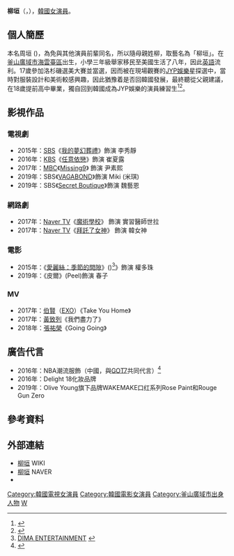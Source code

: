 {{藝人
| 姓名 = 柳垣
| 類型 = 女演員
| 圖片 =
| 圖片尺寸 = 250px
| 圖片簡介 = JYP演員個人介紹圖
| 外文名 = 류원
| 外文 = ko
| 羅馬拼音 = Ryu Won
| 暱稱 = 
| 英文名 = Angelina Joo
| 國籍 = {{KOR}}
| 出生日期 = {{birth date and age|1997|11|8}}
| 出生地點 = {{KOR}}[[釜山廣域市|釜山廣域市]][[海雲臺|海雲臺]]
| 職業 = [[演員|演員]]
| 語言 = [[韓語|韓語]]、[[英語|英語]]
| 教育程度 =
| 宗教信仰 = 
| 配偶 = 
| 出道地點 = {{KOR}}
| 出道作 = 《[[任意依戀|任意依戀]]》
| 出道日期 = 2015年
| 代表作 = 
| 活躍年代 = 2015年至今
| 經紀公司 = [[JYP娛樂|JYP娛樂]]
| 網站    = [http://jypactors.com/actor/ryu_won/filmography/ 官方網站]
| module ={{Infobox name module
  | title    = 本名
  | hangul   = {{linktext|주|원}}
  | hanja    = {{linktext|周|垣}}
  | rr       = Joo Won
  | mr       = 
}}
}}

'''柳垣'''（{{lang-ko|'''류원'''}}，{{bd|1997年11月8日}}），[[韓國|韓國]][[女演員|女演員]]。

== 個人簡歷 ==
本名周垣 ({{lang-ko|'''주원'''}})，為免與其他演員前輩同名，所以隨母親姓柳，取藝名為「柳垣」。在[[釜山廣域市|釜山廣域市]][[海雲臺區|海雲臺區]]出生，小學三年級舉家移民至美國生活了八年，因此[[英語|英語]]流利。17歲參加洛杉磯選美大賽並當選，因而被在現場觀賽的[[JYP娛樂|JYP娛樂]]星探選中，當時對服裝設計和美術較感興趣，因此猶豫着是否回韓國發展，最終聽從父親建議，在18歲提前高中畢業，獨自回到韓國成為JYP娛樂的演員練習生<ref>{{cite news|author=김미화|url=http://m.star.mt.co.kr/view.html?no=2017031413510225745&outlink=1&ref=https%3A%2F%2Fko.m.wikipedia.org&gnb=news&snb=tv|title=류원, 미국서 온 JYP 연기 꿈나무.."다시 할리우드로"(인터뷰)
|trans_title=柳垣，JYP來自美國的表演夢想..“再次迴歸好萊塢”(訪談)|publisher=StarNews|language=ko|date=2017-03-14}}</ref><ref>{{cite news|author=유지혜|url=http://mosen.mt.co.kr/article/G1110603627#RedyAi|title=[인터뷰②] 류원 “18세에 연기 위해 홀로 귀국...포기 안 해 다행”
|trans_title=[採訪2]柳垣:"18歲爲了演戲獨自回國...幸好沒有放棄。"|publisher=OSEN|language=ko|date=2017-03-16}}</ref>。

== 影視作品 ==
=== 電視劇 ===
* 2015年：[[SBS_(韓國)|SBS]]《[[我的夢幻葬禮|我的夢幻葬禮]]》飾演 李秀靜
* 2016年：[[韓國放送公社|KBS]]《[[任意依戀|任意依戀]]》飾演 崔夏露
* 2017年：[[文化廣播_(韓國)|MBC]]《[[Missing9|Missing9]]》 飾演 尹素熙
* 2019年：SBS《[[VAGABOND_(電視劇)|VAGABOND]]》飾演 Miki (米琪)
* 2019年：SBS《[[Secret_Boutique|Secret Boutique]]》飾演 魏藝恩

=== 網路劇 ===
* 2017年：[[Naver_TV|Naver TV]]《[[魔術學校|魔術學校]]》 飾演 實習醫師世拉
* 2017年：[[Naver_TV|Naver TV]]《[[拜託了女神|拜託了女神]]》 飾演 韓女神

=== 電影 ===
*2015年：《[[愛麗絲：季節的間隙|愛麗絲：季節的間隙]]》({{kor|k=앨리스: 계절의 틈}})<ref>[http://www.dimaent.com/ DIMA ENTERTAINMENT ] {{Wayback|url=http://www.dimaent.com/ |date=20211130162745 }}{{ko}}</ref>》飾演 權多珠
*2019年：《皮爾》(Peel)飾演 春子

=== MV ===
*2017年：[[伯賢|伯賢]]（[[EXO|EXO]]）《Take You Home》
*2017年：[[黃致列|黃致列]]《我們盡力了》
*2018年：[[張祐榮|張祐榮]]《Going Going》

== 廣告代言 ==
* 2016年：NBA潮流服飾（中國，與[[GOT7|GOT7]]共同代言）<ref>{{cite news|url=http://xw.qq.com/chinanba/20160311042917|title=GOT7与柳垣代言2016年NBA潮流服饰|publisher=NBA中国官方网站|date=2016-03-11|accessdate=2017-02-08|archive-date=2017-02-11|archive-url=https://web.archive.org/web/20170211082459/http://xw.qq.com/chinanba/20160311042917|dead-url=no}}{{zh-cn}}</ref>
* 2016年：Delight 18化妝品牌
* 2019年：Olive Young旗下品牌WAKEMAKE口红系列Rose Paint和Rouge Gun Zero

== 參考資料 ==
{{reflist}}

== 外部連結 ==
*[https://ko.wikipedia.org/wiki/%EB%A5%98%EC%9B%90_(%EB%B0%B0%EC%9A%B0) 柳垣] {{Wayback|url=https://ko.wikipedia.org/wiki/%EB%A5%98%EC%9B%90_(%EB%B0%B0%EC%9A%B0) |date=20190817093814 }} WIKI {{ko icon}} 
*[https://m.search.naver.com/search.naver?query=%EB%A5%98%EC%9B%90&sm=mtb_hty.top&where=m&oquery=%EC%9D%B4%EC%84%9C%EC%A7%84&tqi=UgX0lsp0Jxlsse%2FpWBwssssstPs-057623#api=%3Fwhere%3Dbridge%26sm%3Dmtb_etc%26query%3D%EB%A5%98%EC%9B%90%26tab_prs%3Dcsa%26col_prs%3Dcsa%26format%3Dtext%26tab%3Dprofile%26nqx_theme%3D%7B%22theme%22%20%3A%20%7B%22main%22%20%3A%20%7B%22name%22%3A%22people_gen%22%2C%20%22os%22%20%3A%203235051%2C%20%22pkid%22%20%3A%201%7D%7D%7D%26u1%3DPeopleMobileDetailEndPage&_lp_type=cm 柳垣] NAVER {{ko icon}}
*{{instagram|rw2100}}{{ko icon}}

{{JYP Entertainment}}
{{DEFAULTSORT: Ryu Won}}
[[Category:韓國電視女演員|Category:韓國電視女演員]]
[[Category:韓國電影女演員|Category:韓國電影女演員]]
[[Category:釜山廣域市出身人物|Category:釜山廣域市出身人物]]
[[Category:柳姓|W]]
